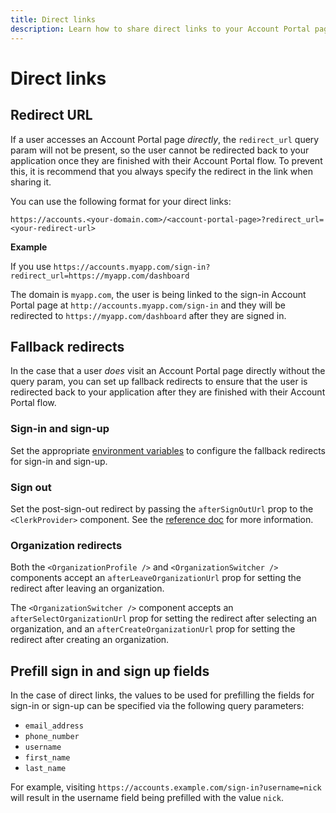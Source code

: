 ```yaml
---
title: Direct links
description: Learn how to share direct links to your Account Portal pages, and how to set up fallback redirects.
---
```


# Direct links

## Redirect URL

If a user accesses an Account Portal page _directly_, the `redirect_url` query param will not be present, so the user cannot be redirected back to your application once they are finished with their Account Portal flow. To prevent this, it is recommend that you always specify the redirect in the link when sharing it.

You can use the following format for your direct links:

`https://accounts.<your-domain.com>/<account-portal-page>?redirect_url=<your-redirect-url>`

**Example**

If you use `https://accounts.myapp.com/sign-in?redirect_url=https://myapp.com/dashboard`

The domain is `myapp.com`, the user is being linked to the sign-in Account Portal page at `http://accounts.myapp.com/sign-in` and they will be redirected to `https://myapp.com/dashboard` after they are signed in.

## Fallback redirects

In the case that a user _does_ visit an Account Portal page directly without the query param, you can set up fallback redirects to ensure that the user is redirected back to your application after they are finished with their Account Portal flow.

### Sign-in and sign-up

Set the appropriate [environment variables](/docs/deployments/clerk-environment-variables#sign-in-and-sign-up-redirects) to configure the fallback redirects for sign-in and sign-up.

### Sign out

Set the post-sign-out redirect by passing the `afterSignOutUrl` prop to the `<ClerkProvider>` component. See the [reference doc](/docs/components/clerk-provider) for more information.

### Organization redirects

Both the `<OrganizationProfile />` and `<OrganizationSwitcher />` components accept an `afterLeaveOrganizationUrl` prop for setting the redirect after leaving an organization.

The `<OrganizationSwitcher />` component accepts an `afterSelectOrganizationUrl` prop for setting the redirect after selecting an organization, and an `afterCreateOrganizationUrl` prop for setting the redirect after creating an organization.

## Prefill sign in and sign up fields

In the case of direct links, the values to be used for prefilling the fields for sign-in or sign-up can be specified via the following query parameters:

- `email_address`
- `phone_number`
- `username`
- `first_name`
- `last_name`

For example, visiting `https://accounts.example.com/sign-in?username=nick` will result in the username field being prefilled with the value `nick`.
